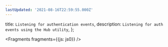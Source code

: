 ```yaml
---
lastUpdated: '2021-08-16T22:59:55.000Z'
---
```

  title: `Listening for authentication events`,
  description: `Listening for auth events using the Hub utility`,
};


<Fragments fragments={{js: js0}} />

